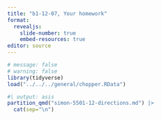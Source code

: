 ```yaml
---
title: "b1-12-07, Your homework"
format: 
  revealjs:
    slide-number: true
    embed-resources: true
editor: source
---
```


```r
# message: false
# warning: false
library(tidyverse)
load("../../../general/chopper.RData")
```

```r
#| output: asis
partition_qmd("simon-5501-12-directions.md") |>
  cat(sep="\n")
```
